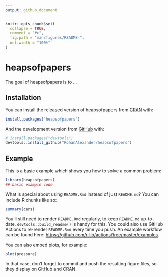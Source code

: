 ```yaml
---
output: github_document
---
```


<!-- README.md is generated from README.Rmd. Please edit that file -->

```r
knitr::opts_chunk$set(
  collapse = TRUE,
  comment = "#>",
  fig.path = "man/figures/README-",
  out.width = "100%"
)
```

# heapsofpapers

<!-- badges: start -->
<!-- badges: end -->

The goal of heapsofpapers is to ...

## Installation

You can install the released version of heapsofpapers from [CRAN](https://CRAN.R-project.org) with:

``` r
install.packages("heapsofpapers")
```

And the development version from [GitHub](https://github.com/) with:

``` r
# install.packages("devtools")
devtools::install_github("RohanAlexander/heapsofpapers")
```
## Example

This is a basic example which shows you how to solve a common problem:

```r
library(heapsofpapers)
## basic example code
```

What is special about using `README.Rmd` instead of just `README.md`? You can include R chunks like so:

```r
summary(cars)
```

You'll still need to render `README.Rmd` regularly, to keep `README.md` up-to-date. `devtools::build_readme()` is handy for this. You could also use GitHub Actions to re-render `README.Rmd` every time you push. An example workflow can be found here: <https://github.com/r-lib/actions/tree/master/examples>.

You can also embed plots, for example:

```r
plot(pressure)
```

In that case, don't forget to commit and push the resulting figure files, so they display on GitHub and CRAN.
